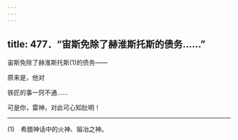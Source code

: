 ```yaml
---
---
---
```

title: 477．“宙斯免除了赫淮斯托斯的债务……”
---




宙斯免除了赫淮斯托斯(1)的债务——

原来是，他对

铁匠的事一窍不通……

可是你，雷神，对此可心知肚明！



* * *



(1)　希腊神话中的火神、锻冶之神。